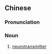 {{also|神经递质}}
==Chinese==
{{zh-forms|s=神经递质|type=22}}
{{wikipedia|lang=zh}}

===Pronunciation===
{{zh-pron
|m=shénjīng dì质
|cat=n
}}

===Noun===
{{zh-noun}}

# [[neurotransmitter]]

{{zh-cat|Neurology}}
